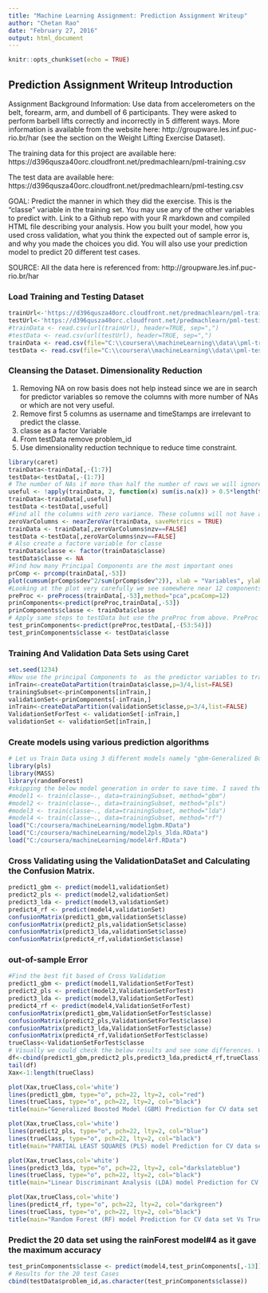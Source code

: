 ```yaml
---
title: "Machine Learning Assignment: Prediction Assignment Writeup"
author: "Chetan Rao"
date: "February 27, 2016"
output: html_document
---
```

```r
knitr::opts_chunk$set(echo = TRUE)
```
## Prediction Assignment Writeup Introduction
Assignment Background Information:
Use data from accelerometers on the belt, forearm, arm, and dumbell of 6 participants. They were asked to perform barbell lifts correctly and incorrectly in 5 different ways. More information is available from the website here: http://groupware.les.inf.puc-rio.br/har (see the section on the Weight Lifting Exercise Dataset).

The training data for this project are available here:
https://d396qusza40orc.cloudfront.net/predmachlearn/pml-training.csv

The test data are available here:
https://d396qusza40orc.cloudfront.net/predmachlearn/pml-testing.csv

GOAL: Predict the manner in which they did the exercise. This is the "classe" variable in the training set. You may use any of the other variables to predict with. 
Link to a Github repo with your R markdown and compiled HTML file describing your analysis.
How you built your model, how you used cross validation, what you think the expected out of sample error is, and why you made the choices you did. You will also use your prediction model to predict 20 different test cases.


SOURCE: All the data here is referenced from:
http://groupware.les.inf.puc-rio.br/har

### Load Training and Testing Dataset
```r
trainUrl<-'https://d396qusza40orc.cloudfront.net/predmachlearn/pml-training.csv'
testUrl<-'https://d396qusza40orc.cloudfront.net/predmachlearn/pml-testing.csv'
#trainData <- read.csv(url(trainUrl), header=TRUE, sep=",")
#testData <- read.csv(url(testUrl), header=TRUE, sep=",")
trainData <- read.csv(file="C:\\coursera\\machineLearning\\data\\pml-training.csv", header=TRUE, sep=",")
testData <- read.csv(file="C:\\coursera\\machineLearning\\data\\pml-testing.csv", header=TRUE, sep=",")

```

### Cleansing the Dataset. Dimensionality Reduction
1) Removing NA on row basis does not help instead since we are in search for predictor variables so remove the columns with more number of NAs or which are not very useful. 
2) Remove first 5 columns as username and timeStamps are irrelevant to predict the classe.
3) classe as a factor Variable 
4) From testData remove problem_id
5) Use dimensionality reduction technique to reduce time constraint.

```r
library(caret)
trainData<-trainData[,-(1:7)]
testData<-testData[,-(1:7)]
# The number of NAs if more than half the number of rows we will ignore those columns
useful <- !apply(trainData, 2, function(x) sum(is.na(x)) > 0.5*length(trainData[,1])  || sum(x=="") >  0.5*length(trainData[,1]))
trainData<-trainData[,useful]
testData <-testData[,useful]
#Find all the columns with zero variance. These columns will not have a lot of information and hence we will remove them.
zeroVarColumns <- nearZeroVar(trainData, saveMetrics = TRUE)
trainData <- trainData[,zeroVarColumns$nzv==FALSE]
testData <-testData[,zeroVarColumns$nzv==FALSE]
# Also create a factore variable for classe
trainData$classe <- factor(trainData$classe)
testData$classe <- NA
#Find how many Principal Components are the most important ones
prComp <- prcomp(trainData[,-53])
plot(cumsum(prComp$sdev^2/sum(prComp$sdev^2)), xlab = "Variables", ylab="Cumulative Variance")
#Looking at the plot very carefully we see somewhere near 12 components are what contribute to the most variance. So lets do some dimentionality Reduction and Use 12 prinComp for training the model
preProc <- preProcess(trainData[,-53],method="pca",pcaComp=12)
prinComponents<-predict(preProc,trainData[,-53])
prinComponents$classe <- trainData$classe
# Apply same steps to testData but use the preProc from above. PreProc defines the features to be extracted from any random data set as predictor variables.
test_prinComponents<-predict(preProc,testData[,-(53:54)])
test_prinComponents$classe <- testData$classe
```

### Training And Validation Data Sets using Caret
```r
set.seed(1234)
#Now use the principal Components to  as the predictor variables to train the model.
inTrain<-createDataPartition(trainData$classe,p=3/4,list=FALSE)
trainingSubset<-prinComponents[inTrain,]
validationSet<-prinComponents[-inTrain,]
inTrain<-createDataPartition(validationSet$classe,p=3/4,list=FALSE)
ValidationSetForTest <- validationSet[-inTrain,]
validationSet <- validationSet[inTrain,]
```

### Create models using various prediction algorithms
```r
# Let us Train Data using 3 different models namely "gbm-Generalized Boosted Models", "pls-Partial Least Squares". "lda - Linear Discriminant Analysis" and "rf-random forest". 
library(pls)
library(MASS)
library(randomForest)
#skipping the below model generation in order to save time. I saved the workspace for each model separately and loaded it. Now I do not have to rerun this again.
#model1 <- train(classe~., data=trainingSubset, method="gbm")
#model2 <- train(classe~., data=trainingSubset, method="pls")
#model3 <- train(classe~., data=trainingSubset, method="lda")
#model4 <- train(classe~., data=trainingSubset, method="rf")
load("C:/coursera/machineLearning/model1gbm.RData")
load("C:/coursera/machineLearning/model2pls_3lda.RData")
load("C:/coursera/machineLearning/model4rf.RData")
```

### Cross Validating using the ValidationDataSet and Calculating the Confusion Matrix.
```r
predict1_gbm <- predict(model1,validationSet)
predict2_pls <- predict(model2,validationSet)
predict3_lda <- predict(model3,validationSet)
predict4_rf <- predict(model4,validationSet)
confusionMatrix(predict1_gbm,validationSet$classe)
confusionMatrix(predict2_pls,validationSet$classe)
confusionMatrix(predict3_lda,validationSet$classe)
confusionMatrix(predict4_rf,validationSet$classe)
```

### out-of-sample Error
```r
#Find the best fit based of Cross Validation
predict1_gbm <- predict(model1,ValidationSetForTest)
predict2_pls <- predict(model2,ValidationSetForTest)
predict3_lda <- predict(model3,ValidationSetForTest)
predict4_rf <- predict(model4,ValidationSetForTest)
confusionMatrix(predict1_gbm,ValidationSetForTest$classe)
confusionMatrix(predict2_pls,ValidationSetForTest$classe)
confusionMatrix(predict3_lda,ValidationSetForTest$classe)
confusionMatrix(predict4_rf,ValidationSetForTest$classe)
trueClass<-ValidationSetForTest$classe
# Visually we could check the below results and see some differences. Which is also provided by confusionMatrix. 
df<-cbind(predict1_gbm,predict2_pls,predict3_lda,predict4_rf,trueClass)
tail(df)
Xax<-1:length(trueClass)

plot(Xax,trueClass,col='white')
lines(predict1_gbm, type="o", pch=22, lty=2, col="red")
lines(trueClass, type="o", pch=22, lty=2, col="black")
title(main="Generalized Boosted Model (GBM) Prediction for CV data set Vs TrueClass",cex.main=1, col.main="red", font.main=2)

plot(Xax,trueClass,col='white')
lines(predict2_pls, type="o", pch=22, lty=2, col="blue")
lines(trueClass, type="o", pch=22, lty=2, col="black")
title(main="PARTIAL LEAST SQUARES (PLS) model Prediction for CV data set Vs TrueClass",cex.main=1, col.main="blue", font.main=2)

plot(Xax,trueClass,col='white')
lines(predict3_lda, type="o", pch=22, lty=2, col="darkslateblue")
lines(trueClass, type="o", pch=22, lty=2, col="black")
title(main="Linear Discriminant Analysis (LDA) model Prediction for CV data set Vs TrueClass",cex.main=1, col.main="darkslateblue", font.main=2)

plot(Xax,trueClass,col='white')
lines(predict4_rf, type="o", pch=22, lty=2, col="darkgreen")
lines(trueClass, type="o", pch=22, lty=2, col="black")
title(main="Random Forest (RF) model Prediction for CV data set Vs TrueClass",cex.main=1, col.main="darkgreen", font.main=2)
```

### Predict the 20 data set using the rainForest model#4 as it gave the maximum accuracy
```r
test_prinComponents$classe <- predict(model4,test_prinComponents[,-13])
# Results for the 20 test Cases
cbind(testData$problem_id,as.character(test_prinComponents$classe))
```